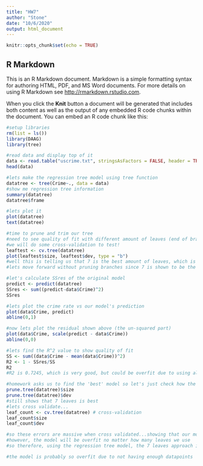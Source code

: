 ---
title: "HW7"
author: "Stone"
date: "10/6/2020"
output: html_document
---

```{r setup, include=FALSE}
knitr::opts_chunk$set(echo = TRUE)
```

## R Markdown

This is an R Markdown document. Markdown is a simple formatting syntax for authoring HTML, PDF, and MS Word documents. For more details on using R Markdown see <http://rmarkdown.rstudio.com>.

When you click the **Knit** button a document will be generated that includes both content as well as the output of any embedded R code chunks within the document. You can embed an R code chunk like this:

```{r HW 7 Q10.1 A}

#setup libraries
rm(list = ls())
library(DAAG)
library(tree)

#read data and display top of it
data <- read.table("uscrime.txt", stringsAsFactors = FALSE, header = TRUE)
head(data)

#lets make the regression tree model using tree function
datatree <- tree(Crime~., data = data)
#show me regression tree information
summary(datatree)
datatree$frame

#lets plot it 
plot(datatree)
text(datatree)

#time to prune and trim our tree
#need to see quality of fit with different amount of leaves (end of branches)
#we will do some cross-validation to test!
leaftest <- cv.tree(datatree)
plot(leaftest$size, leaftest$dev, type = "b")
#well this is telling us that 7 is the best amount of leaves, which is how many the already plotted tree has...
#lets move forward without pruning branches since 7 is shown to be the correct amount of leaves

#let's calculate SSres of the original model
predict <- predict(datatree)
SSres <- sum((predict-data$Crime)^2)
SSres

#lets plot the crime rate vs our model's prediction
plot(data$Crime, predict)
abline(0,1)

#now lets plot the residual shown above (the un-squared part)
plot(data$Crime, scale(predict - data$Crime))
abline(0,0)

#lets find the R^2 value to show quality of fit
SS <- sum((data$Crime - mean(data$Crime))^2)
R2 <- 1 - SSres/SS
R2
#R2 is 0.7245, which is very good, but could be overfit due to using all 7 leaves

#homework asks us to find the 'best' model so let's just check how the model would do with other number of leaves...
prune.tree(datatree)$size
prune.tree(datatree)$dev
#still shows that 7 leaves is best
#lets cross validate...
leaf_count <- cv.tree(datatree) # cross-validation
leaf_count$size
leaf_count$dev

#so these errors are massive when cross validated...showing that our model is overfit
#however, the model will be overfit no matter how many leaves we use
#so therefore, using the regression tree model, the 7 leaves approach is still the 'best' model available to us

#the model is probably so overfit due to not having enough datapoints

```



